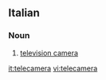 ==Italian==

===Noun===
{{it-noun|telecamer|f|a|e}}

# [[television camera]]

[[it:telecamera]]
[[vi:telecamera]]